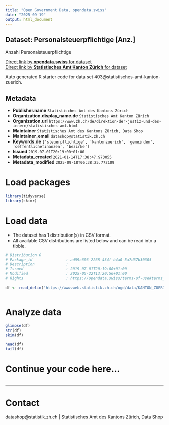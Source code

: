 ```yaml
---
title: "Open Government Data, opendata.swiss"
date: "2025-09-19"
output: html_document
---
```


## Dataset: Personalsteuerpflichtige [Anz.]

Anzahl Personalsteuerpflichtige

[Direct link by **opendata.swiss** for dataset](https://opendata.swiss/de/dataset/personalsteuerpflichtige-anz)<br>
[Direct link by **Statistisches Amt Kanton Zürich** for dataset](https://www.zh.ch/de/politik-staat/gemeinden/gemeindeportraet.html)

Auto generated R starter code for data set 403@statistisches-amt-kanton-zuerich.

## Metadata

- **Publisher.name** `Statistisches Amt des Kantons Zürich`
- **Organization.display_name.de** `Statistisches Amt Kanton Zürich`
- **Organization.url** `https://www.zh.ch/de/direktion-der-justiz-und-des-innern/statistisches-amt.html`
- **Maintainer** `Statistisches Amt des Kantons Zürich, Data Shop`
- **Maintainer_email** `datashop@statistik.zh.ch`
- **Keywords.de** `['steuerpflichtige', 'kantonzuerich', 'gemeinden', 'oeffentlichefinanzen', 'bezirke']`
- **Issued** `2019-07-01T20:19:00+01:00`
- **Metadata_created** `2021-01-14T17:38:47.973055`
- **Metadata_modified** `2025-09-18T06:38:25.772109`


# Load packages

```r

library(tidyverse)
library(skimr)

```

# Load data

-   The dataset has 1 distribution(s) in CSV format.
-   All available CSV distributions are listed below and can be read into a tibble.

```r

# Distribution 0
# Package_id               : ad59c603-2268-434f-b4a0-5a7d67b30305
# Description              : 
# Issued                   : 2019-07-01T20:19:00+01:00
# Modified                 : 2025-05-22T13:20:56+01:00
# Rights                   : https://opendata.swiss/terms-of-use#terms_by

df <- read_delim('https://www.web.statistik.zh.ch/ogd/data/KANTON_ZUERICH_829.csv')



```

# Analyze data

```r

glimpse(df)
str(df)
skim(df)

head(df)
tail(df)

```

# Continue your code here...

```r

```

------------------------------------------------------------------------

# Contact

datashop@statistik.zh.ch | Statistisches Amt des Kantons Zürich, Data Shop
